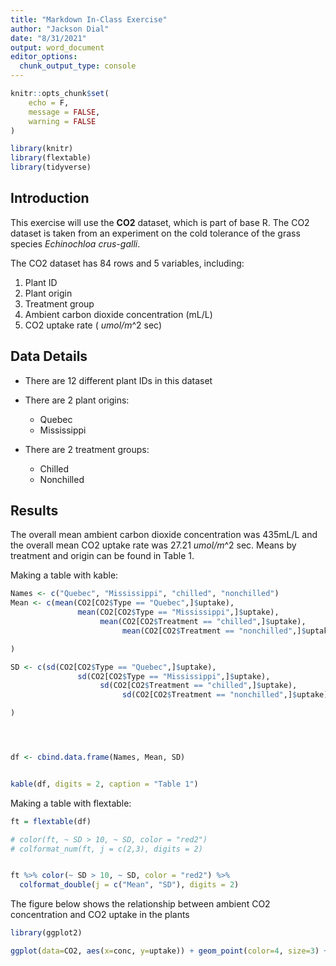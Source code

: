 ```yaml
---
title: "Markdown In-Class Exercise"
author: "Jackson Dial"
date: "8/31/2021"
output: word_document
editor_options: 
  chunk_output_type: console
---
```


```r
knitr::opts_chunk$set(
	echo = F,
	message = FALSE,
	warning = FALSE
)
```

```r
library(knitr)
library(flextable)
library(tidyverse)
```

## Introduction

This exercise will use the **CO2** dataset, which is part of base R. The CO2 dataset is taken from an experiment on the cold tolerance of the grass species _Echinochloa crus-galli_.

The CO2 dataset has 84 rows and 5 variables, including:

1. Plant ID
2. Plant origin
3. Treatment group
4. Ambient carbon dioxide concentration (mL/L)
5. CO2 uptake rate ( _umol/m_^2 sec)  


## Data Details

* There are 12 different plant IDs in this dataset

* There are 2 plant origins:
  + Quebec
  + Mississippi

* There are 2 treatment groups:
  + Chilled
  + Nonchilled

\pagebreak
  
## Results

The overall mean ambient carbon dioxide concentration was 435mL/L and the overall mean CO2 uptake rate was 27.21 _umol/m_^2 sec. Means by treatment and origin can be found in Table 1.

Making a table with kable:

```r
Names <- c("Quebec", "Mississippi", "chilled", "nonchilled")
Mean <- c(mean(CO2[CO2$Type == "Quebec",]$uptake),
               mean(CO2[CO2$Type == "Mississippi",]$uptake),
                    mean(CO2[CO2$Treatment == "chilled",]$uptake),
                         mean(CO2[CO2$Treatment == "nonchilled",]$uptake)

)

SD <- c(sd(CO2[CO2$Type == "Quebec",]$uptake),
               sd(CO2[CO2$Type == "Mississippi",]$uptake),
                    sd(CO2[CO2$Treatment == "chilled",]$uptake),
                         sd(CO2[CO2$Treatment == "nonchilled",]$uptake)

)




df <- cbind.data.frame(Names, Mean, SD)


kable(df, digits = 2, caption = "Table 1")
```

Making a table with flextable:

```r
ft = flextable(df)

# color(ft, ~ SD > 10, ~ SD, color = "red2")
# colformat_num(ft, j = c(2,3), digits = 2)


ft %>% color(~ SD > 10, ~ SD, color = "red2") %>% 
  colformat_double(j = c("Mean", "SD"), digits = 2) 
```

\pagebreak

The figure below shows the relationship between ambient CO2 concentration and CO2 uptake in the plants

```r
library(ggplot2)

ggplot(data=CO2, aes(x=conc, y=uptake)) + geom_point(color=4, size=3) + labs(x="CO2 Concentration", y="CO2 Uptake", title="Figure 1. CO2 concentration and uptake") + theme_bw()

```





